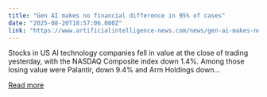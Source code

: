 ```yaml
---
title: "Gen AI makes no financial difference in 95% of cases"
date: "2025-08-20T18:57:06.000Z"
link: "https://www.artificialintelligence-news.com/news/gen-ai-makes-no-financial-difference-in-95-of-cases/"
---
```


Stocks in US AI technology companies fell in value at the close of trading yesterday, with the NASDAQ Composite index down 1.4%. Among those losing value were Palantir, down 9.4% and Arm Holdings down...

[Read more](https://www.artificialintelligence-news.com/news/gen-ai-makes-no-financial-difference-in-95-of-cases/)
